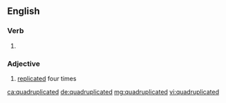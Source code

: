 ==English==

===Verb===
{{head|en|verb form}}

# {{en-past of|quadruplicate}}

===Adjective===
{{en-adj|-}}

# [[replicated]] four times

[[ca:quadruplicated]]
[[de:quadruplicated]]
[[mg:quadruplicated]]
[[vi:quadruplicated]]